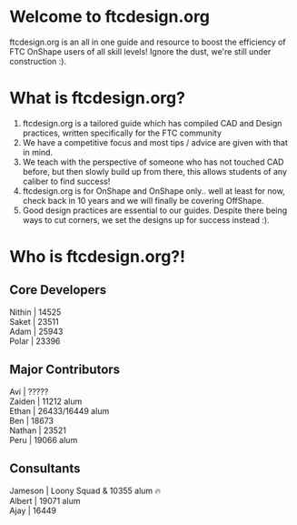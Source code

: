 # Welcome to ftcdesign.org
 
ftcdesign.org is an all in one guide and resource to boost the efficiency of FTC OnShape users of all skill levels!
Ignore the dust, we're still under construction :).

# What is ftcdesign.org?

1. ftcdesign.org is a tailored guide which has compiled CAD and Design practices, written specifically for the FTC community
2. We have a competitive focus and most tips / advice are given with that in mind.
3. We teach with the perspective of someone who has not touched CAD before, but then slowly build up from there, this allows students of any caliber to find success!
4. ftcdesign.org is for OnShape and OnShape only.. well at least for now, check back in 10 years and we will finally be covering OffShape.
5. Good design practices are essential to our guides. Despite there being ways to cut corners, we set the designs up for success instead :).

# Who is ftcdesign.org?!

## Core Developers

Nithin | 14525\
Saket | 23511\
Adam | 25943\
Polar | 23396

## Major Contributors

Avi | ?????\
Zaiden | 11212 alum\
Ethan | 26433/16449 alum\
Ben | 18673\
Nathan | 23521\
Peru | 19066 alum

## Consultants

Jameson | Loony Squad & 10355 alum 🔥\
Albert | 19071 alum\
Ajay | 16449



